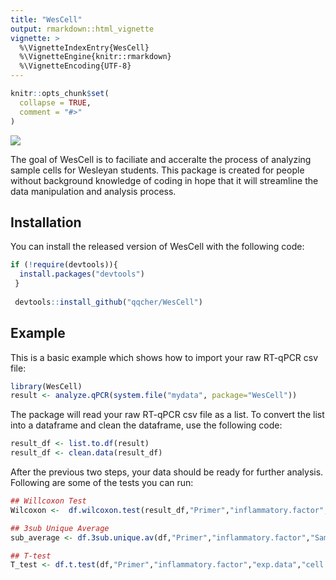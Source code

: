 ```yaml
---
title: "WesCell"
output: rmarkdown::html_vignette
vignette: >
  %\VignetteIndexEntry{WesCell}
  %\VignetteEngine{knitr::rmarkdown}
  %\VignetteEncoding{UTF-8}
---
```


```r
knitr::opts_chunk$set(
  collapse = TRUE,
  comment = "#>"
)
```

![](readme_p1.jpg)

<!-- badges: start -->
<!-- badges: end -->

The goal of WesCell is to faciliate and acceralte the process of analyzing sample cells for Wesleyan students. This package is created for people without background knowledge of coding in hope that it will streamline the data manipulation and analysis process. 

## Installation

You can install the released version of WesCell with the following code:

``` r
if (!require(devtools)){
  install.packages("devtools")
 }
 
 devtools::install_github("qqcher/WesCell")
```

## Example

This is a basic example which shows how to import your raw RT-qPCR csv file:

```r
library(WesCell)
result <- analyze.qPCR(system.file("mydata", package="WesCell"))
```

The package will read your raw RT-qPCR csv file as a list. To convert the list into a dataframe and clean the dataframe, use the following code:
```r
result_df <- list.to.df(result)
result_df <- clean.data(result_df)
```

After the previous two steps, your data should be ready for further analysis. Following are some of the tests you can run:

```r
## Willcoxon Test
Wilcoxon <-  df.wilcoxon.test(result_df,"Primer","inflammatory.factor","exp.data","cell.line")

## 3sub Unique Average
sub_average <- df.3sub.unique.av(df,"Primer","inflammatory.factor","Sample","exp.data","cell.line")

## T-test
T_test <- df.t.test(df,"Primer","inflammatory.factor","exp.data","cell.line")
```

